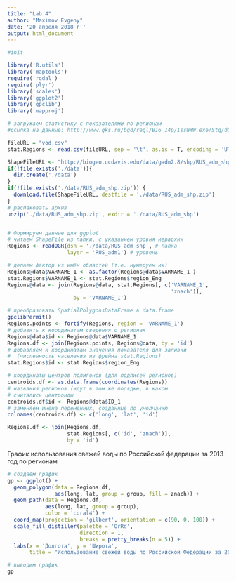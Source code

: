 ```yaml
---
title: "Lab 4"
author: "Maximov Evgeny"
date: '20 апреля 2018 г '
output: html_document
---
```


```r
#init

library('R.utils')
library('maptools')
require('rgdal') 
require('plyr')   
library('scales')
library('ggplot2')
library('gpclib')
library('mapproj')

```

```r
# загружаем статистику с показателями по регионам
#ссылка на данные: http://www.gks.ru/bgd/regl/B16_14p/IssWWW.exe/Stg/d01/09-03.doc

fileURL = "vod.csv"
stat.Regions <- read.csv(fileURL, sep = '\t', as.is = T, encoding = 'UTF-8', dec = ',')

ShapeFileURL <- "http://biogeo.ucdavis.edu/data/gadm2.8/shp/RUS_adm_shp.zip"
if(!file.exists('./data')){
  dir.create('./data')
}
if(!file.exists('./data/RUS_adm_shp.zip')) {
  download.file(ShapeFileURL, destfile = './data/RUS_adm_shp.zip')
}
# распаковать архив
unzip('./data/RUS_adm_shp.zip', exdir = './data/RUS_adm_shp')


# Формируем данные для ggplot
# читаем ShapeFile из папки, с указанием уровня иерархии
Regions <- readOGR(dsn = './data/RUS_adm_shp', # папка
                   layer = 'RUS_adm1') # уровень

# делаем фактор из имён областей (т.е. нумеруем их)
Regions@data$VARNAME_1 <- as.factor(Regions@data$VARNAME_1 )
stat.Regions$VARNAME_1 <- stat.Regions$region_Eng
Regions@data <- join(Regions@data, stat.Regions[, c('VARNAME_1',
                                                    'znach')],
                     by = 'VARNAME_1')

# преобразовать SpatialPolygonsDataFrame в data.frame
gpclibPermit()
Regions.points <- fortify(Regions, region = 'VARNAME_1')
# добавить к координатам сведения о регионах
Regions@data$id <- Regions@data$VARNAME_1
Regions.df <- join(Regions.points, Regions@data, by = 'id')
# добавляем к координатам значения показателя для заливки
#  (численность населения из фрейма stat.Regions)
stat.Regions$id <- stat.Regions$region_Eng

# координаты центров полигонов (для подписей регионов)
centroids.df <- as.data.frame(coordinates(Regions))
# названия регионов (идут в том же порядке, в каком
# считались центроиды
centroids.df$id <- Regions@data$ID_1
# заменяем имена переменных, созданные по умолчанию
colnames(centroids.df) <- c('long', 'lat', 'id')

Regions.df <- join(Regions.df, 
                   stat.Regions[, c('id', 'znach')], 
                   by = 'id')

```


График использования свежей воды по Российской федерации за 2013 год по регионам
```r

# создаём график
gp <- ggplot() + 
  geom_polygon(data = Regions.df, 
               aes(long, lat, group = group, fill = znach)) +
  geom_path(data = Regions.df, 
            aes(long, lat, group = group),
            color = 'coral4') +
  coord_map(projection = 'gilbert', orientation = c(90, 0, 100)) +
  scale_fill_distiller(palette = 'OrRd',
                       direction = 1,
                       breaks = pretty_breaks(n = 5)) +
  labs(x = 'Долгота', y = 'Широта', 
       title = "Использование свежей воды по Российской Федерации за 2013 год")

# выводим график
gp

```
